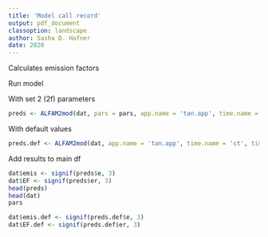 ```yaml
---
title: 'Model call record'
output: pdf_document
classoption: landscape
author: Sasha D. Hafner
date: 2020
---
```


Calculates emission factors

Run model 

With set 2 (2f) parameters

```r
preds <- ALFAM2mod(dat, pars = pars, app.name = 'tan.app', time.name = 'ct', time.incorp = 't.incorp', group = 'id', warn = TRUE)
```
With default values
```r
preds.def <- ALFAM2mod(dat, app.name = 'tan.app', time.name = 'ct', time.incorp = 't.incorp', group = 'id', warn = TRUE)
```

Add results to main df
```r
dat$emis <- signif(preds$e, 3)
dat$EF <- signif(preds$er, 3)
head(preds)
head(dat)
pars

dat$emis.def <- signif(preds.def$e, 3)
dat$EF.def <- signif(preds.def$er, 3)
```

